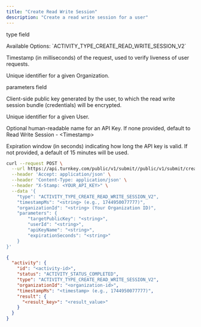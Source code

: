 ```yaml
---
title: "Create Read Write Session"
description: "Create a read write session for a user"
---
```



<Authorizations />

<H3Bordered text="Body" />

<ParamField body="type" type="enum<string>" required={true}><p>type field</p><p>Available Options: \`ACTIVITY_TYPE_CREATE_READ_WRITE_SESSION_V2\`</p></ParamField>
<ParamField body="timestampMs" type="string" required={true}><p>Timestamp (in milliseconds) of the request, used to verify liveness of user requests.</p></ParamField>
<ParamField body="organizationId" type="string" required={true}><p>Unique identifier for a given Organization.</p></ParamField>
<ParamField body="parameters" type="object" required={true}>
  <p>parameters field</p>
  <Expandable title="parameters details">
    <NestedParam parentKey="parameters" childKey="targetPublicKey" type="string" required={true}><p>Client-side public key generated by the user, to which the read write session bundle (credentials) will be encrypted.</p></NestedParam>
    <NestedParam parentKey="parameters" childKey="userId" type="string" required={false}><p>Unique identifier for a given User.</p></NestedParam>
    <NestedParam parentKey="parameters" childKey="apiKeyName" type="string" required={false}><p>Optional human-readable name for an API Key. If none provided, default to Read Write Session - &lt;Timestamp&gt;</p></NestedParam>
    <NestedParam parentKey="parameters" childKey="expirationSeconds" type="string" required={false}><p>Expiration window (in seconds) indicating how long the API key is valid. If not provided, a default of 15 minutes will be used.</p></NestedParam>
  </Expandable>
</ParamField>

<RequestExample>

```bash cURL
curl --request POST \
  --url https://api.turnkey.com/public/v1/submit//public/v1/submit/create_read_write_session \
  --header 'Accept: application/json' \
  --header 'Content-Type: application/json' \
  --header "X-Stamp: <YOUR_API_KEY>" \
  --data '{
    "type": "ACTIVITY_TYPE_CREATE_READ_WRITE_SESSION_V2",
    "timestampMs": "<string> (e.g., 1744950077777)",
    "organizationId": "<string> (Your Organization ID)",
    "parameters": {
        "targetPublicKey": "<string>",
        "userId": "<string>",
        "apiKeyName": "<string>",
        "expirationSeconds": "<string>"
    }
}'
```

</RequestExample>

<ResponseExample>

```json 200
{
  "activity": {
    "id": "<activity-id>",
    "status": "ACTIVITY_STATUS_COMPLETED",
    "type": "ACTIVITY_TYPE_CREATE_READ_WRITE_SESSION_V2",
    "organizationId": "<organization-id>",
    "timestampMs": "<timestamp> (e.g., 1744950077777)",
    "result": {
      "<result_key>": "<result_value>"
    }
  }
}
```

</ResponseExample>
